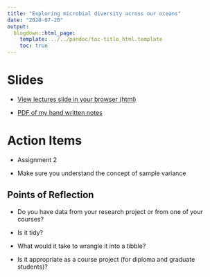 ```yaml
---
title: "Exploring microbial diversity across our oceans"
date: "2020-07-20"
output:
  blogdown::html_page:
    template: ../../pandoc/toc-title_html.template
    toc: true
---
```


# Slides

- [View lectures slide in your browser (html)](/slides/10-slides.html)

- [PDF of my hand written notes](/slides/images/L09_10.pdf)


# Action Items

- Assignment 2 

- Make sure you understand the concept of sample variance



## Points of Reflection

- Do you have data from  your research project or from one of your courses? 

- Is it tidy? 

- What would it take to wrangle it into a tibble? 

- Is it appropriate as a course project (for diploma and graduate students)?



